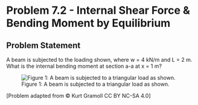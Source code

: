 # Problem 7.2 - Internal Shear Force & Bending Moment by Equilibrium {.unnumbered}

## Problem Statement

A beam is subjected to the loading shown, where w = 4 kN/m and L = 2 m. What is the internal bending moment at section a-a at x = 1 m?


![Figure 1: A beam is subjected to a triangular load as shown.](images/306.png){fig-alt="A beam is subjected to a triangular load, w. Point A is attached to the wall and point C is free. Point B is halfway between A and C with distances L. Section a-a is at distance x from point A."}

\[Problem adapted from © Kurt Gramoll CC BY NC-SA 4.0\]
